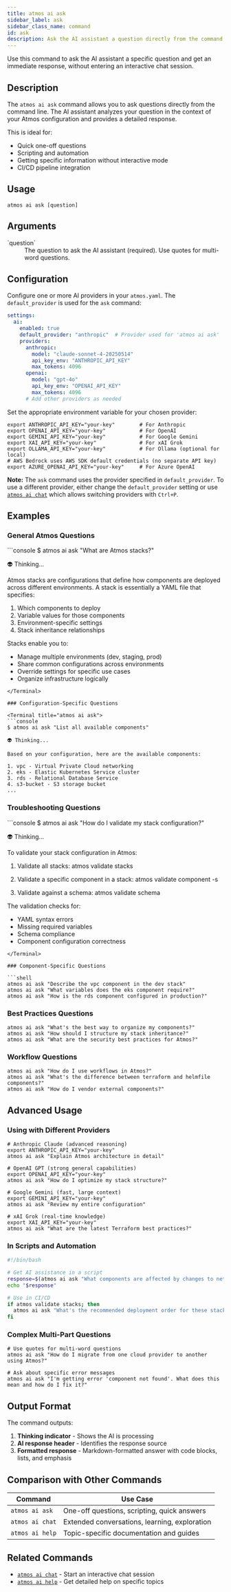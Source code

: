 ```yaml
---
title: atmos ai ask
sidebar_label: ask
sidebar_class_name: command
id: ask
description: Ask the AI assistant a question directly from the command line
---
```


<Intro>
Use this command to ask the AI assistant a specific question and get an immediate response, without entering an interactive chat session.
</Intro>

<Screengrab title="atmos ai ask --help" slug="atmos-ai-ask--help" />

## Description

The `atmos ai ask` command allows you to ask questions directly from the command line. The AI assistant analyzes your question in the context of your Atmos configuration and provides a detailed response.

This is ideal for:
- Quick one-off questions
- Scripting and automation
- Getting specific information without interactive mode
- CI/CD pipeline integration

## Usage

```shell
atmos ai ask [question]
```

## Arguments

<dl>
  <dt>`question`</dt>
  <dd>The question to ask the AI assistant (required). Use quotes for multi-word questions.</dd>
</dl>

## Configuration

Configure one or more AI providers in your `atmos.yaml`. The `default_provider` is used for the `ask` command:

```yaml
settings:
  ai:
    enabled: true
    default_provider: "anthropic"  # Provider used for 'atmos ai ask'
    providers:
      anthropic:
        model: "claude-sonnet-4-20250514"
        api_key_env: "ANTHROPIC_API_KEY"
        max_tokens: 4096
      openai:
        model: "gpt-4o"
        api_key_env: "OPENAI_API_KEY"
        max_tokens: 4096
      # Add other providers as needed
```

Set the appropriate environment variable for your chosen provider:

```shell
export ANTHROPIC_API_KEY="your-key"        # For Anthropic
export OPENAI_API_KEY="your-key"           # For OpenAI
export GEMINI_API_KEY="your-key"           # For Google Gemini
export XAI_API_KEY="your-key"              # For xAI Grok
export OLLAMA_API_KEY="your-key"           # For Ollama (optional for local)
# AWS Bedrock uses AWS SDK default credentials (no separate API key)
export AZURE_OPENAI_API_KEY="your-key"     # For Azure OpenAI
```

**Note:** The `ask` command uses the provider specified in `default_provider`. To use a different provider, either change the `default_provider` setting or use [`atmos ai chat`](/cli/commands/ai/chat) which allows switching providers with `Ctrl+P`.

## Examples

### General Atmos Questions

<Terminal title="atmos ai ask">
```console
$ atmos ai ask "What are Atmos stacks?"

👽 Thinking...

Atmos stacks are configurations that define how components are deployed
across different environments. A stack is essentially a YAML file that
specifies:

1. Which components to deploy
2. Variable values for those components
3. Environment-specific settings
4. Stack inheritance relationships

Stacks enable you to:
- Manage multiple environments (dev, staging, prod)
- Share common configurations across environments
- Override settings for specific use cases
- Organize infrastructure logically
```
</Terminal>

### Configuration-Specific Questions

<Terminal title="atmos ai ask">
```console
$ atmos ai ask "List all available components"

👽 Thinking...

Based on your configuration, here are the available components:

1. vpc - Virtual Private Cloud networking
2. eks - Elastic Kubernetes Service cluster
3. rds - Relational Database Service
4. s3-bucket - S3 storage bucket
...
```
</Terminal>

### Troubleshooting Questions

<Terminal title="atmos ai ask">
```console
$ atmos ai ask "How do I validate my stack configuration?"

👽 Thinking...

To validate your stack configuration in Atmos:

1. Validate all stacks:
   atmos validate stacks

2. Validate a specific component in a stack:
   atmos validate component <component> -s <stack>

3. Validate against a schema:
   atmos validate schema

The validation checks for:
- YAML syntax errors
- Missing required variables
- Schema compliance
- Component configuration correctness
```
</Terminal>

### Component-Specific Questions

```shell
atmos ai ask "Describe the vpc component in the dev stack"
atmos ai ask "What variables does the eks component require?"
atmos ai ask "How is the rds component configured in production?"
```

### Best Practices Questions

```shell
atmos ai ask "What's the best way to organize my components?"
atmos ai ask "How should I structure my stack inheritance?"
atmos ai ask "What are the security best practices for Atmos?"
```

### Workflow Questions

```shell
atmos ai ask "How do I use workflows in Atmos?"
atmos ai ask "What's the difference between terraform and helmfile components?"
atmos ai ask "How do I vendor external components?"
```

## Advanced Usage

### Using with Different Providers

```shell
# Anthropic Claude (advanced reasoning)
export ANTHROPIC_API_KEY="your-key"
atmos ai ask "Explain Atmos architecture in detail"

# OpenAI GPT (strong general capabilities)
export OPENAI_API_KEY="your-key"
atmos ai ask "How do I optimize my stack structure?"

# Google Gemini (fast, large context)
export GEMINI_API_KEY="your-key"
atmos ai ask "Review my entire configuration"

# xAI Grok (real-time knowledge)
export XAI_API_KEY="your-key"
atmos ai ask "What are the latest Terraform best practices?"
```

### In Scripts and Automation

```bash
#!/bin/bash

# Get AI assistance in a script
response=$(atmos ai ask "What components are affected by changes to networking?")
echo "$response"

# Use in CI/CD
if atmos validate stacks; then
  atmos ai ask "What's the recommended deployment order for these stacks?"
fi
```

### Complex Multi-Part Questions

```shell
# Use quotes for multi-word questions
atmos ai ask "How do I migrate from one cloud provider to another using Atmos?"

# Ask about specific error messages
atmos ai ask "I'm getting error 'component not found'. What does this mean and how do I fix it?"
```

## Output Format

The command outputs:
1. **Thinking indicator** - Shows the AI is processing
2. **AI response header** - Identifies the response source
3. **Formatted response** - Markdown-formatted answer with code blocks, lists, and emphasis

## Comparison with Other Commands

| Command | Use Case |
|---------|----------|
| `atmos ai ask` | One-off questions, scripting, quick answers |
| `atmos ai chat` | Extended conversations, learning, exploration |
| `atmos ai help` | Topic-specific documentation and guides |

## Related Commands

- [`atmos ai chat`](/cli/commands/ai/chat) - Start an interactive chat session
- [`atmos ai help`](/cli/commands/ai/ai-help) - Get detailed help on specific topics
